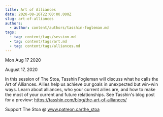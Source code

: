 ```yaml
---
title: Art of Alliances
date: 2020-08-16T22:00:00.000Z
slug: art-of-alliances
authors:
  - author: content/authors/tasshin-fogleman.md
tags:
  - tag: content/tags/session.md
  - tag: content/tags/art.md
  - tag: content/tags/alliances.md
---
```






Mon Aug 17 2020

August 17, 2020

In this session of The Stoa, Tasshin Fogleman will discuss what he calls the Art of Alliances. Allies help us achieve our goals in unexpected but win-win ways. Learn about alliances, who your current allies are, and how to make the most of your current and future relationships. See Tasshin's blog post for a preview: https://tasshin.com/blog/the-art-of-alliances/

Support The Stoa @ www.patreon.ca/the_stoa


